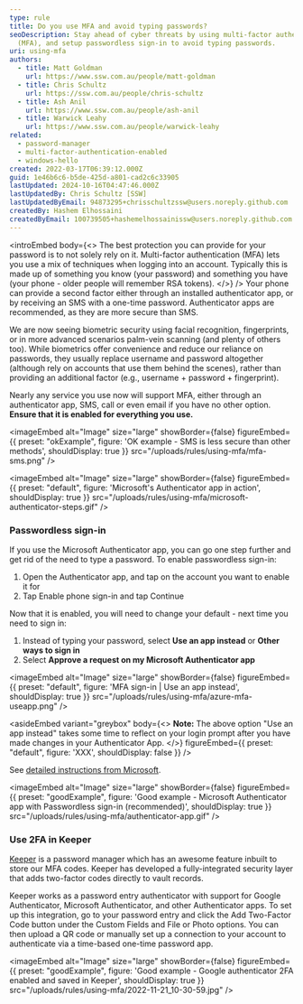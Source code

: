 ```yaml
---
type: rule
title: Do you use MFA and avoid typing passwords?
seoDescription: Stay ahead of cyber threats by using multi-factor authentication
  (MFA), and setup passwordless sign-in to avoid typing passwords.
uri: using-mfa
authors:
  - title: Matt Goldman
    url: https://www.ssw.com.au/people/matt-goldman
  - title: Chris Schultz
    url: https://ssw.com.au/people/chris-schultz
  - title: Ash Anil
    url: https://www.ssw.com.au/people/ash-anil
  - title: Warwick Leahy
    url: https://www.ssw.com.au/people/warwick-leahy
related:
  - password-manager
  - multi-factor-authentication-enabled
  - windows-hello
created: 2022-03-17T06:39:12.000Z
guid: 1e46b6c6-b5de-425d-a801-cad2c6c33905
lastUpdated: 2024-10-16T04:47:46.000Z
lastUpdatedBy: Chris Schultz [SSW]
lastUpdatedByEmail: 94873295+chrisschultzssw@users.noreply.github.com
createdBy: Hashem Elhossaini
createdByEmail: 100739505+hashemelhossainissw@users.noreply.github.com
---
```


<introEmbed
  body={<>
The best protection you can provide for your password is to not solely rely on it. Multi-factor authentication (MFA) lets you use a mix of techniques when logging into an account. Typically this is made up of something you know (your password) and something you have (your phone - older people will remember RSA tokens).
  </>}
/>
Your phone can provide a second factor either through an installed authenticator app, or by receiving an SMS with a one-time password. Authenticator apps are recommended, as they are more secure than SMS.

We are now seeing biometric security using facial recognition, fingerprints, or in more advanced scenarios palm-vein scanning (and plenty of others too). While biometrics offer convenience and reduce our reliance on passwords, they usually replace username and password altogether (although rely on accounts that use them behind the scenes), rather than providing an additional factor (e.g., username + password + fingerprint).

Nearly any service you use now will support MFA, either through an authenticator app, SMS, call or even email if you have no other option. **Ensure that it is enabled for everything you use.**

<imageEmbed
  alt="Image"
  size="large"
  showBorder={false}
  figureEmbed={{
    preset: "okExample",
    figure: 'OK example - SMS is less secure than other methods',
    shouldDisplay: true
  }}
  src="/uploads/rules/using-mfa/mfa-sms.png"
/>


<imageEmbed
  alt="Image"
  size="large"
  showBorder={false}
  figureEmbed={{
    preset: "default",
    figure: 'Microsoft\'s Authenticator app in action',
    shouldDisplay: true
  }}
  src="/uploads/rules/using-mfa/microsoft-authenticator-steps.gif"
/>

### Passwordless sign-in

If you use the Microsoft Authenticator app, you can go one step further and get rid of the need to type a password. To enable passwordless sign-in:

1. Open the Authenticator app, and tap on the account you want to enable it for
2. Tap Enable phone sign-in and tap Continue

Now that it is enabled, you will need to change your default - next time you need to sign in:

1. Instead of typing your password, select **Use an app instead** or **Other ways to sign in**
2. Select **Approve a request on my Microsoft Authenticator app**


<imageEmbed
  alt="Image"
  size="large"
  showBorder={false}
  figureEmbed={{
    preset: "default",
    figure: 'MFA sign-in | Use an app instead',
    shouldDisplay: true
  }}
  src="/uploads/rules/using-mfa/azure-mfa-useapp.png"
/>

<asideEmbed
  variant="greybox"
  body={<>
    **Note:** The above option "Use an app instead" takes some time to reflect on your login prompt after you have made changes in your Authenticator App.
  </>}
  figureEmbed={{
    preset: "default",
    figure: 'XXX',
    shouldDisplay: false
  }}
/>

See [detailed instructions from Microsoft](https://support.microsoft.com/en-us/account-billing/sign-in-to-your-accounts-using-the-microsoft-authenticator-app-582bdc07-4566-4c97-a7aa-56058122714c).

<imageEmbed
  alt="Image"
  size="large"
  showBorder={false}
  figureEmbed={{
    preset: "goodExample",
    figure: 'Good example - Microsoft Authenticator app with Passwordless sign-in (recommended)',
    shouldDisplay: true
  }}
  src="/uploads/rules/using-mfa/authenticator-app.gif"
/>

### Use 2FA in Keeper

[Keeper](https://www.keepersecurity.com) is a password manager which has an awesome feature inbuilt to store our MFA codes. Keeper has developed a fully-integrated security layer that adds two-factor codes directly to vault records.

Keeper works as a password entry authenticator with support for Google Authenticator, Microsoft Authenticator, and other Authenticator apps. To set up this integration, go to your password entry and click the Add Two-Factor Code button under the Custom Fields and File or Photo options. You can then upload a QR code or manually set up a connection to your account to authenticate via a time-based one-time password app.

<imageEmbed
  alt="Image"
  size="large"
  showBorder={false}
  figureEmbed={{
    preset: "goodExample",
    figure: 'Good example - Google authenticator 2FA enabled and saved in Keeper',
    shouldDisplay: true
  }}
  src="/uploads/rules/using-mfa/2022-11-21_10-30-59.jpg"
/>
